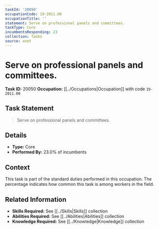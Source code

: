 ```yaml
---
taskId: '20050'
occupationCode: 19-2011.00
occupationTitle: ''
statement: Serve on professional panels and committees.
taskType: Core
incumbentsResponding: 23
collection: Tasks
source: onet
---
```

# Serve on professional panels and committees.

**Task ID:** 20050
**Occupation:** [[../Occupations|Occupation]] with code `19-2011.00`

## Task Statement

> Serve on professional panels and committees.

## Details

- **Type:** Core
- **Performed By:** 23.0% of incumbents

## Context

This task is part of the standard duties performed in this occupation. The percentage indicates how common this task is among workers in the field.

## Related Information

- **Skills Required:** See [[../Skills|Skills]] collection
- **Abilities Required:** See [[../Abilities|Abilities]] collection
- **Knowledge Required:** See [[../Knowledge|Knowledge]] collection
